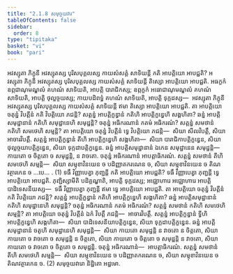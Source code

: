 ```yaml
---
title: "2.1.8 សមុច្ចយវារ"
tableOfContents: false
sidebar:
  order: 8
type: "tipitaka"
basket: "vi"
book: "pari"
---
```



<DynamicBreadcrumb />

<Division number="246" book="pari">

<Paragraph number="1006" book="pari">
អវស្សុតា ភិក្ខុនី អវស្សុតស្ស បុរិសបុគ្គលស្ស កាយសំសគ្គំ សាទិយន្តី កតិ អាបត្តិយោ អាបជ្ជតិ? អវស្សុតា ភិក្ខុនី អវស្សុតស្ស បុរិសបុគ្គលស្ស កាយសំសគ្គំ សាទិយន្តី តិស្សោ អាបត្តិយោ អាបជ្ជតិ. អធក្ខកំ ឧព្ភជាណុមណ្ឌលំ គហណំ សាទិយតិ, អាបត្តិ បារាជិកស្ស; ឧព្ភក្ខកំ អធោជាណុមណ្ឌលំ គហណំ សាទិយតិ, អាបត្តិ ថុល្លច្ចយស្ស; កាយបដិពទ្ធំ គហណំ សាទិយតិ, អាបត្តិ ទុក្កដស្ស—  អវស្សុតា ភិក្ខុនី អវស្សុតស្ស បុរិសបុគ្គលស្ស កាយសំសគ្គំ សាទិយន្តី ឥមា តិស្សោ អាបត្តិយោ អាបជ្ជតិ.
</Paragraph>

<Paragraph number="1007" book="pari">
តា អាបត្តិយោ ចតុន្នំ វិបត្តីនំ កតិ វិបត្តិយោ ភជន្តិ? សត្តន្នំ អាបត្តិក្ខន្ធានំ កតិហិ អាបត្តិក្ខន្ធេហិ សង្គហិតា? ឆន្នំ អាបត្តិសមុដ្ឋានានំ កតិហិ សមុដ្ឋានេហិ សមុដ្ឋន្តិ? ចតុន្នំ អធិករណានំ កតមំ អធិករណំ? សត្តន្នំ សមថានំ កតិហិ សមថេហិ សម្មន្តិ? តា អាបត្តិយោ ចតុន្នំ វិបត្តីនំ ទ្វេ វិបត្តិយោ ភជន្តិ—  សិយា សីលវិបត្តឹ, សិយា អាចារវិបត្តឹ. សត្តន្នំ អាបត្តិក្ខន្ធានំ តីហិ អាបត្តិក្ខន្ធេហិ សង្គហិតា—  សិយា បារាជិកាបត្តិក្ខន្ធេន, សិយា ថុល្លច្ចយាបត្តិក្ខន្ធេន, សិយា ទុក្កដាបត្តិក្ខន្ធេន. ឆន្នំ អាបត្តិសមុដ្ឋានានំ ឯកេន សមុដ្ឋានេន សមុដ្ឋន្តិ—  កាយតោ ច ចិត្តតោ ច សមុដ្ឋន្តិ, ន វាចតោ. ចតុន្នំ អធិករណានំ អាបត្តាធិករណំ. សត្តន្នំ សមថានំ តីហិ សមថេហិ សម្មន្តិ—  សិយា សម្មុខាវិនយេន ច បដិញ្ញាតករណេន ច, សិយា សម្មុខាវិនយេន ច តិណវត្ថារកេន ច …បេ… . (1)
</Paragraph>

<Paragraph number="1008" book="pari">
ទធឹ វិញ្ញាបេត្វា ភុញ្ជន្តី កតិ អាបត្តិយោ អាបជ្ជតិ? ទធឹ វិញ្ញាបេត្វា ភុញ្ជន្តី ទ្វេ អាបត្តិយោ អាបជ្ជតិ. ភុញ្ជិស្សាមីតិ បដិគ្គណ្ហាតិ, អាបត្តិ ទុក្កដស្ស; អជ្ឈោហារេ អជ្ឈោហារេ អាបត្តិ បាដិទេសនីយស្ស—  ទធឹ វិញ្ញាបេត្វា ភុញ្ជន្តី ឥមា ទ្វេ អាបត្តិយោ អាបជ្ជតិ.
</Paragraph>

<Paragraph number="1009" book="pari">
តា អាបត្តិយោ ចតុន្នំ វិបត្តីនំ កតិ វិបត្តិយោ ភជន្តិ? សត្តន្នំ អាបត្តិក្ខន្ធានំ កតិហិ អាបត្តិក្ខន្ធេហិ សង្គហិតា? ឆន្នំ អាបត្តិសមុដ្ឋានានំ កតិហិ សមុដ្ឋានេហិ សមុដ្ឋន្តិ? ចតុន្នំ អធិករណានំ កតមំ អធិករណំ? សត្តន្នំ សមថានំ កតិហិ សមថេហិ សម្មន្តិ? តា អាបត្តិយោ ចតុន្នំ វិបត្តីនំ ឯកំ វិបត្តឹ ភជន្តិ—  អាចារវិបត្តឹ. សត្តន្នំ អាបត្តិក្ខន្ធានំ ទ្វីហិ អាបត្តិក្ខន្ធេហិ សង្គហិតា—  សិយា បាដិទេសនីយាបត្តិក្ខន្ធេន, សិយា ទុក្កដាបត្តិក្ខន្ធេន. ឆន្នំ អាបត្តិសមុដ្ឋានានំ ចតូហិ សមុដ្ឋានេហិ សមុដ្ឋន្តិ—  សិយា កាយតោ សមុដ្ឋន្តិ ន វាចតោ ន ចិត្តតោ, សិយា កាយតោ ច វាចតោ ច សមុដ្ឋន្តិ ន ចិត្តតោ, សិយា កាយតោ ច ចិត្តតោ ច សមុដ្ឋន្តិ ន វាចតោ, សិយា កាយតោ ច វាចតោ ច ចិត្តតោ ច សមុដ្ឋន្តិ. ចតុន្នំ អធិករណានំ—  អាបត្តាធិករណំ. សត្តន្នំ សមថានំ តីហិ សមថេហិ សម្មន្តិ—  សិយា សម្មុខាវិនយេន ច បដិញ្ញាតករណេន ច, សិយា សម្មុខាវិនយេន ច តិណវត្ថារកេន ច. (2)

</Paragraph>
</Division>

<Paragraph number="1010" type="center" book="pari">
សមុច្ចយវារោ និដ្ឋិតោ អដ្ឋមោ.
</Paragraph>